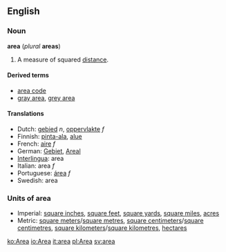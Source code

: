 ==English==
===Noun===
'''area''' (''plural'' '''areas''')

#{{geometry}} A measure of squared [[distance]].
<!--please add more definitions-->

====Derived terms====
*[[area code]]
*[[gray area]], [[grey area]]

====Translations====
*Dutch: [[gebied]] ''n'', [[oppervlakte]] ''f''
*Finnish: [[pinta-ala]], [[alue]]
*French: [[aire]] ''f''
*German: [[Gebiet]], [[Areal]] 
*[[Interlingua]]: area
*Italian: area ''f''
*Portuguese: [[área]] ''f''
*Swedish: area

===Units of area===
*Imperial: [[square inch]]es, [[square foot|square feet]], [[square yard]]s, [[square mile]]s, [[acre]]s
*Metric: [[square meter]]s/[[square metre]]s, [[square centimeter]]s/[[square centimetre]]s, [[square kilometer]]s/[[square kilometre]]s, [[hectare]]s

[[ko:Area]]
[[io:Area]]
[[it:area]]
[[pl:Area]]
[[sv:area]]